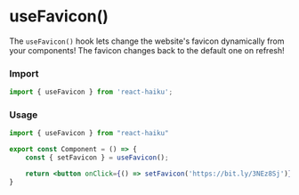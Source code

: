 # useFavicon()

The `useFavicon()` hook lets change the website's favicon dynamically from your components! The favicon changes back to the default one on refresh!

### Import

```jsx
import { useFavicon } from 'react-haiku';
```

### Usage


<UseFaviconDemo />

```jsx
import { useFavicon } from "react-haiku"

export const Component = () => {
    const { setFavicon } = useFavicon();

    return <button onClick={() => setFavicon('https://bit.ly/3NEz8Sj')}>Update Favicon</button>
}
```